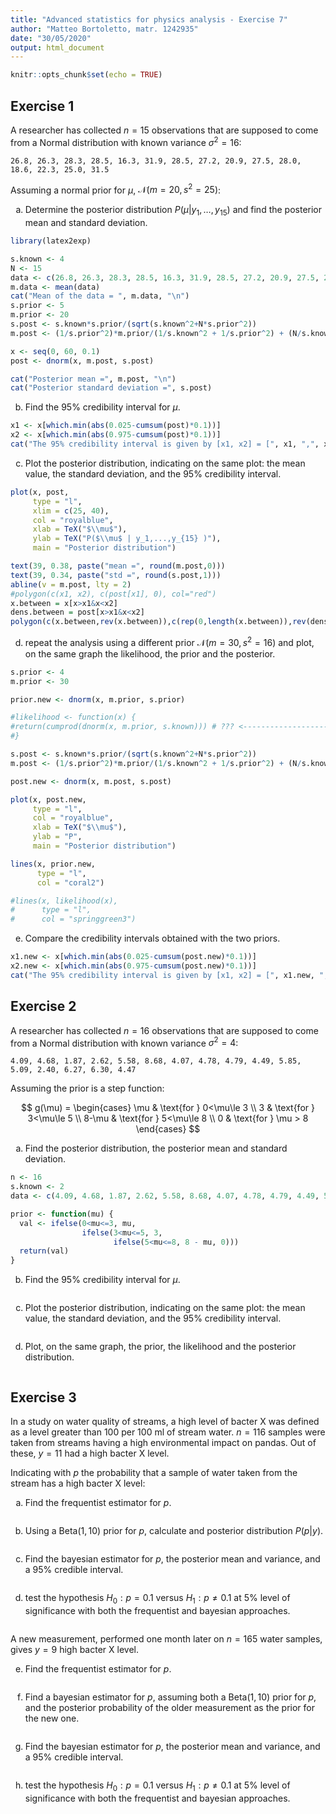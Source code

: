 ```yaml
---
title: "Advanced statistics for physics analysis - Exercise 7"
author: "Matteo Bortoletto, matr. 1242935"
date: "30/05/2020"
output: html_document
---
```


```r
knitr::opts_chunk$set(echo = TRUE)
```

## Exercise 1
A researcher has collected $n = 15$ observations that are supposed to come from a Normal distribution with known variance $\sigma^2 = 16$:

`26.8, 26.3, 28.3, 28.5, 16.3, 31.9, 28.5, 27.2, 20.9, 27.5, 28.0, 18.6, 22.3, 25.0, 31.5`

Assuming a normal prior for $\mu$, $\mathcal{N}(m=20, s^2=25)$:

a. Determine the posterior distribution $P(\mu | y_1,\dots,y_{15})$ and find the posterior mean and standard deviation.

```r
library(latex2exp)

s.known <- 4
N <- 15
data <- c(26.8, 26.3, 28.3, 28.5, 16.3, 31.9, 28.5, 27.2, 20.9, 27.5, 28.0, 18.6, 22.3, 25.0, 31.5)
m.data <- mean(data)
cat("Mean of the data = ", m.data, "\n")
s.prior <- 5
m.prior <- 20
s.post <- s.known*s.prior/(sqrt(s.known^2+N*s.prior^2))
m.post <- (1/s.prior^2)*m.prior/(1/s.known^2 + 1/s.prior^2) + (N/s.known^2)*m.data/(N/s.known^2 + 1/s.prior^2)

x <- seq(0, 60, 0.1)
post <- dnorm(x, m.post, s.post)

cat("Posterior mean =", m.post, "\n")
cat("Posterior standard deviation =", s.post)
```

b. Find the 95% credibility interval for $\mu$.

```r
x1 <- x[which.min(abs(0.025-cumsum(post)*0.1))]
x2 <- x[which.min(abs(0.975-cumsum(post)*0.1))]
cat("The 95% credibility interval is given by [x1, x2] = [", x1, ",", x2, "]")
```

c. Plot the posterior distribution, indicating on the same plot: the mean value, the standard deviation, and the 95% credibility interval.

```r
plot(x, post,
     type = "l",
     xlim = c(25, 40),
     col = "royalblue",
     xlab = TeX("$\\mu$"),
     ylab = TeX("P($\\mu$ | y_1,...,y_{15} )"),
     main = "Posterior distribution")

text(39, 0.38, paste("mean =", round(m.post,0)))
text(39, 0.34, paste("std =", round(s.post,1)))
abline(v = m.post, lty = 2)
#polygon(c(x1, x2), c(post[x1], 0), col="red")
x.between = x[x>x1&x<x2]
dens.between = post[x>x1&x<x2]
polygon(c(x.between,rev(x.between)),c(rep(0,length(x.between)),rev(dens.between)),col="royalblue",density=10)
```

d. repeat the analysis using a different prior $\mathcal{N}(m=30, s^2=16)$ and plot, on the same graph the likelihood, the prior and the posterior.

```r
s.prior <- 4
m.prior <- 30

prior.new <- dnorm(x, m.prior, s.prior)

#likelihood <- function(x) {
#return(cumprod(dnorm(x, m.prior, s.known))) # ??? <------------------------------------ 
#}

s.post <- s.known*s.prior/(sqrt(s.known^2+N*s.prior^2))
m.post <- (1/s.prior^2)*m.prior/(1/s.known^2 + 1/s.prior^2) + (N/s.known^2)*m.data/(N/s.known^2 + 1/s.prior^2)

post.new <- dnorm(x, m.post, s.post)

plot(x, post.new,
     type = "l",
     col = "royalblue",
     xlab = TeX("$\\mu$"),
     ylab = "P",
     main = "Posterior distribution")

lines(x, prior.new,
      type = "l",
      col = "coral2")

#lines(x, likelihood(x),
#      type = "l",
#      col = "springgreen3")
```

e. Compare the credibility intervals obtained with the two priors.

```r
x1.new <- x[which.min(abs(0.025-cumsum(post.new)*0.1))]
x2.new <- x[which.min(abs(0.975-cumsum(post.new)*0.1))]
cat("The 95% credibility interval is given by [x1, x2] = [", x1.new, ",", x2.new, "]")
```


## Exercise 2
A researcher has collected $n = 16$ observations that are supposed to come from a Normal distribution with known variance $\sigma^2 = 4$:

`4.09, 4.68, 1.87, 2.62, 5.58, 8.68, 4.07, 4.78, 4.79, 4.49, 5.85, 5.09, 2.40, 6.27, 6.30, 4.47`

Assuming the prior is a step function:

$$
g(\mu) = 
\begin{cases}
  \mu   & \text{for } 0<\mu\le 3 \\
  3     & \text{for } 3<\mu\le 5 \\
  8-\mu & \text{for } 5<\mu\le 8 \\
  0     & \text{for } \mu > 8
\end{cases}
$$

a. Find the posterior distribution, the posterior mean and standard deviation.

```r
n <- 16
s.known <- 2
data <- c(4.09, 4.68, 1.87, 2.62, 5.58, 8.68, 4.07, 4.78, 4.79, 4.49, 5.85, 5.09, 2.40, 6.27, 6.30, 4.47)

prior <- function(mu) {
  val <- ifelse(0<mu<=3, mu,
                ifelse(3<mu<=5, 3,
                       ifelse(5<mu<=8, 8 - mu, 0)))
  return(val)
}


```

b. Find the 95% credibility interval for $\mu$.

```r

```

c. Plot the posterior distribution, indicating on the same plot: the mean value, the standard deviation, and the 95% credibility interval.

```r

```

d. Plot, on the same graph, the prior, the likelihood and the posterior distribution.

```r

```


## Exercise 3
In a study on water quality of streams, a high level of bacter X was defined as a level greater than 100 per 100 ml of stream water. $n = 116$ samples were taken from streams having a high environmental impact on pandas. Out of these, $y = 11$ had a high bacter X level.

Indicating with $p$ the probability that a sample of water taken from the stream has a high bacter X level:

a. Find the frequentist estimator for $p$.

```r

```

b. Using a Beta$(1,10)$ prior for $p$, calculate and posterior distribution $P(p|y)$.

```r

```

c. Find the bayesian estimator for $p$, the posterior mean and variance, and a 95% credible interval.

```r

```

d. test the hypothesis $H_0 : p = 0.1$ versus $H_1 : p \ne 0.1$ at 5% level of significance with both the frequentist and bayesian approaches.

```r

```

A new measurement, performed one month later on $n = 165$ water samples, gives $y = 9$ high bacter X level.

e. Find the frequentist estimator for $p$.

```r

```

f. Find a bayesian estimator for $p$, assuming both a Beta$(1,10)$ prior for $p$, and the posterior probability of the older measurement as the prior for the new one.

```r

```

g. Find the bayesian estimator for $p$, the posterior mean and variance, and a 95% credible interval.

```r

```

h. test the hypothesis $H_0 : p = 0.1$ versus $H_1 : p \ne 0.1$ at 5% level of significance with both the frequentist and bayesian approaches.

```r

```